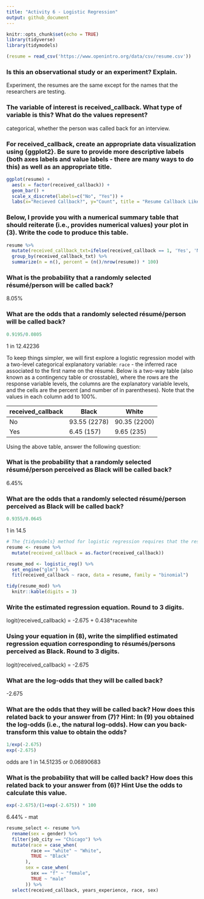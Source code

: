 ```yaml
---
title: "Activity 6 - Logistic Regression"
output: github_document
---
```


```r
knitr::opts_chunk$set(echo = TRUE)
library(tidyverse)
library(tidymodels)

```

```r
(resume = read_csv('https://www.openintro.org/data/csv/resume.csv'))
```

### Is this an observational study or an experiment? Explain.

Experiment, the resumes are the same except for the names that the researchers are testing.

### The variable of interest is received_callback. What type of variable is this? What do the values represent?

categorical, whether the person was called back for an interview.

### For received_callback, create an appropriate data visualization using {ggplot2}. Be sure to provide more descriptive labels (both axes labels and value labels - there are many ways to do this) as well as an appropriate title.

```r
ggplot(resume) +
  aes(x = factor(received_callback)) +
  geom_bar() +
  scale_x_discrete(labels=c("No", "Yes")) +
  labs(x="Recieved Callback?", y="Count", title = "Resume Callback Likelihood")
```

### Below, I provide you with a numerical summary table that should reiterate (i.e., provides numerical values) your plot in (3). Write the code to produce this table.

```r
resume %>%
  mutate(received_callback_txt=ifelse(received_callback == 1, 'Yes', 'No')) %>%
  group_by(received_callback_txt) %>%
  summarize(n = n(), percent = (n()/nrow(resume)) * 100)
```

### What is the probability that a randomly selected résumé/person will be called back?

8.05%

### What are the odds that a randomly selected résumé/person will be called back?

```r
0.9195/0.0805
```

1 in 12.42236

To keep things simpler, we will first explore a logistic regression model with a two-level categorical explanatory variable: `race` - the inferred race associated to the first name on the résumé. Below is a two-way table (also known as a contingency table or crosstable), where the rows are the response variable levels, the columns are the explanatory variable levels, and the cells are the percent (and number of in parentheses). Note that the values in each column add to 100%.

| received_callback | Black        | White        |
|-------------------|--------------|--------------|
| No                | 93.55 (2278) | 90.35 (2200) |
| Yes               | 6.45 (157)   | 9.65 (235)   |

Using the above table, answer the following question:

### What is the probability that a randomly selected résumé/person perceived as Black will be called back?

6.45%

### What are the odds that a randomly selected résumé/person perceived as Black will be called back?

```r
0.9355/0.0645
```

1 in 14.5

```r
# The {tidymodels} method for logistic regression requires that the response be a factor variable
resume <- resume %>% 
  mutate(received_callback = as.factor(received_callback))

resume_mod <- logistic_reg() %>%
  set_engine("glm") %>%
  fit(received_callback ~ race, data = resume, family = "binomial")

tidy(resume_mod) %>% 
  knitr::kable(digits = 3)
```

### Write the estimated regression equation. Round to 3 digits.

logit(received_callback) = -2.675 + 0.438\*racewhite

### Using your equation in (8), write the simplified estimated regression equation corresponding to résumés/persons perceived as Black. Round to 3 digits.

logit(received_callback) = -2.675

### What are the log-odds that they will be called back?

-2.675

### What are the odds that they will be called back? How does this related back to your answer from (7)? Hint: In (9) you obtained the log-odds (i.e., the natural log-odds). How can you back-transform this value to obtain the odds?

```r
1/exp(-2.675)
exp(-2.675)
```

odds are 1 in 14.51235 or 0.06890683

### What is the probability that will be called back? How does this related back to your answer from (6)? Hint Use the odds to calculate this value.

```r
exp(-2.675)/(1+exp(-2.675)) * 100
```

6.44% - mat

```r
resume_select <- resume %>% 
  rename(sex = gender) %>% 
  filter(job_city == "Chicago") %>% 
  mutate(race = case_when(
         race == "white" ~ "White",
         TRUE ~ "Black" 
       ),
       sex = case_when(
         sex == "f" ~ "female",
         TRUE ~ "male"
       )) %>% 
  select(received_callback, years_experience, race, sex)
```
